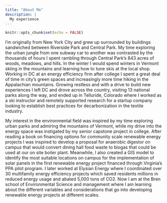 ```yaml
---
title: "About Me"
description: |
  My experience
---
```


```r
knitr::opts_chunk$set(echo = FALSE)
```

I'm originally from New York City and grew up surrounded by buildings sandwiched between Riverside Park and Central Park. My time exploring the urban jungle from one subway car to another was contrasted by the thousands of hours I spent rambling through Central Park's 843 acres of woods, meadows, and hills. In the winter I would spend winters in Vermont skiing in the mountains and learning how to tune skis at the local shop. Working in DC at an energy efficiency firm after college I spent a great deal of time in city's green spaces and increasingly more time hiking in the Appalachian mountains. Growing restless and with a drive to build new experiences I left DC and drove across the country, visiting 13 national parks along the way, and ended up in Telluride, Colorado where I worked as a ski instructor and remotely supported research for a startup company looking to establish best practices for decarbonization in the textile industry. 

My interest in the environmental field was inspired by my time exploring urban parks and admiring the mountains of Vermont, while my drive into the energy space was instigated by my senior capstone project in college. After reading a book on financing options for community scale renewable energy projects I was inspired to develop a proposal for anaerobic digestor on campus that would convert dining hall food waste to biogas that could be used at our on site boiler plant. Meanwhile, I also created a GIS model to identify the most suitable locations on campus for the implementation of solar panels in the first renewable energy project financed through Virginia's PPA pilot program. I later worked at Elysian Energy where I coordinated over 30 multifamily energy efficiency projects which saved residents millions in reduced energy usage and abated 5,000 tons of CO2. Now I am at the Bren school of Environmental Science and management where I am learning about the different variables and considerations that go into developing renewable energy projects at different scales.